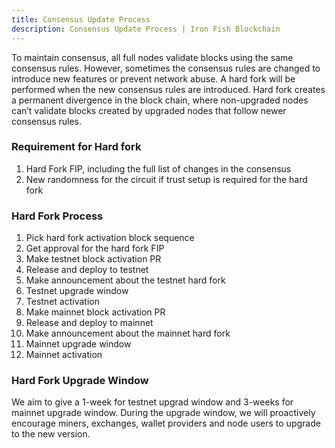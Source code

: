 ```yaml
---
title: Consensus Update Process
description: Consensus Update Process | Iron Fish Blockchain
---
```


To maintain consensus, all full nodes validate blocks using the same consensus rules. However, sometimes the consensus rules are changed to introduce new features or prevent network abuse. A hard fork will be performed when the new consensus rules are introduced. Hard fork creates
a permanent divergence in the block chain, where non-upgraded nodes can’t validate blocks created by upgraded nodes that follow newer consensus rules.

### Requirement for Hard fork
1. Hard Fork FIP, including the full list of changes in the consensus
2. New randomness for the circuit if trust setup is required for the hard fork

### Hard Fork Process
1. Pick hard fork activation block sequence
2. Get approval for the hard fork FIP
3. Make testnet block activation PR 
4. Release and deploy to testnet 
5. Make announcement about the testnet hard fork 
6. Testnet upgrade window
7. Testnet activation 
8. Make mainnet block activation PR 
9. Release and deploy to mainnet 
10. Make announcement about the mainnet hard fork 
11. Mainnet upgrade window
12. Mainnet activation 

### Hard Fork Upgrade Window
We aim to give a 1-week for testnet upgrad window and 3-weeks for mainnet upgrade window. During the upgrade window, we will proactively encourage miners, exchanges, wallet providers and node users to upgrade to the new version.